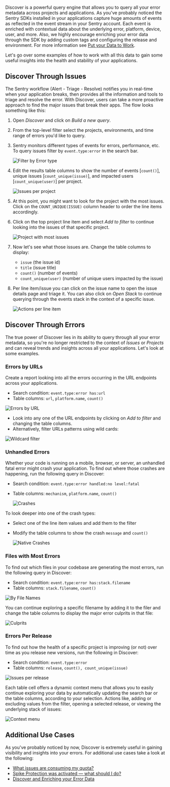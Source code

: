 Discover is a powerful query engine that allows you to query all your error metadata across projects and applications. As you've probably noticed the Sentry SDKs installed in your applications capture huge amounts of events as reflected in the event stream in your Sentry account. Each event is enriched with contextual data about the underlying error, platform, device, user, and more. Also, we highly encourage enriching your error data through the SDK by adding custom tags and configuring the release and environment. For more information see [Put your Data to Work](/guides/enrich-data/).

Let's go over some examples of how to work with all this data to gain some useful insights into the health and stability of your applications.

## Discover Through Issues

The Sentry workflow (Alert - Triage - Resolve) notifies you in real-time when your application breaks, then provides all the information and tools to triage and resolve the error. With Discover, users can take a more proactive approach to find the major issues that break their apps. The flow looks something like this:

1. Open _Discover_ and click on _Build a new query_.

2. From the top-level filter select the projects, environments, and time range of errors you'd like to query.

3. Sentry monitors different types of events for errors, performance, etc. To query issues filter by `event.type:error` in the search bar.

    ![Filter by Error type](004.png)

4. Edit the results table columns to show the number of events [`count()`], unique issues [`count_unique(issue)`], and impacted users [`count_unique(user)`] per project.

    ![Issues per project](001.png)

5. At this point, you might want to look for the project with the most issues. Click on the `COUNT_UNIQUE(ISSUE)` column header to order the line items accordingly.

6. Click on the top project line item and select _Add to filter_ to continue looking into the issues of that specific project.

    ![Project with most issues](002.png)

7. Now let's see what those issues are. Change the table columns to display:
    * `issue` (the issue id)
    * `title` (issue title)
    * `count()` (number of events)
    * `count_unique(user)` (number of unique users impacted by the issue)

8. Per line item/issue you can click on the issue name to open the issue details page and triage it. You can also click on _Open Stack_ to continue querying through the events stack in the context of a specific issue.

    ![Actions per line item](003.png)

## Discover Through Errors

The true power of Discover lies in its ability to query through all your error metadata, so you're no longer restricted to the context of _Issues_ or _Projects_ and can reveal trends and insights across all your applications. Let's look at some examples.

### Errors by URLs

Create a report looking into all the errors occurring in the URL endpoints across your applications.

* Search condition: `event.type:error has:url`
* Table columns: `url`, `platform.name`, `count()`

![Errors by URL](005.png)

* Look into any one of the URL endpoints by clicking on _Add to filter_ and changing the table columns.
* Alternatively, filter URLs patterns using wild cards:

![Wildcard filter](009.png)

### Unhandled Errors

Whether your code is running on a mobile, browser, or server, an unhandled fatal error might crash your application. To find out where those crashes are happening, run the following query in Discover:

* Search condition: `event.type:error handled:no level:fatal`
* Table columns: `mechanism`, `platform.name`, `count()`

    ![Crashes](006.png)

To look deeper into one of the crash types:

* Select one of the line item values and add them to the filter
* Modify the table columns to show the crash `message` and `count()`

    ![Native Crashes](007.png)

### Files with Most Errors

To find out which files in your codebase are generating the most errors, run the following query in Discover:

* Search condition: `event.type:error has:stack.filename`
* Table columns: `stack.filename`, `count()`

![By File Names](010.png)

You can continue exploring a specific filename by adding it to the filer and change the table columns to display the major error culprits in that file:

![Culprits](008.png)

### Errors Per Release

To find out how the health of a specific project is improving (or not) over time as you release new versions, run the following in Discover:

* Search condition: `event.type:error`
* Table columns: `release`, `count(), count_unique(issue)`

![Issues per release](012.png)

Each table cell offers a dynamic context menu that allows you to easily continue exploring your data by automatically updating the search bar or the table columns, according to your selection. Actions like, adding or excluding values from the filter, opening a selected release, or viewing the underlying stack of issues:

![Context menu](013.png)

## Additional Use Cases

As you've probably noticed by now, Discover is extremely useful in gaining visibility and insights into your errors. For additional use cases take a look at the following:

* [What issues are consuming my quota?](/accounts/quotas/manage-event-stream-guide/#-what-issues-are-consuming-my-quota)
* [Spike Protection was activated — what should I do?](/accounts/quotas/manage-event-stream-guide/#-spike-protection-was-activated--what-should-i-do)
* [Discover and Enriching your Error Data](/guides/enrich-data/#discover)
